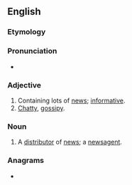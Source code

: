 ==English==

===Etymology===
{{suffix|en|news|y}}

===Pronunciation===
* {{rhymes|en|uːzi}}

===Adjective===
{{en-adj|er}}
# Containing lots of [[news]]; [[informative]].
# [[chatty|Chatty]], [[gossipy]].

===Noun===
{{en-noun|newsies}}
# {{lb|en|informal}} A [[distributor]] of [[news]]; a [[newsagent]].

===Anagrams===
* {{anagrams|en|a=enswy|Wynes}}